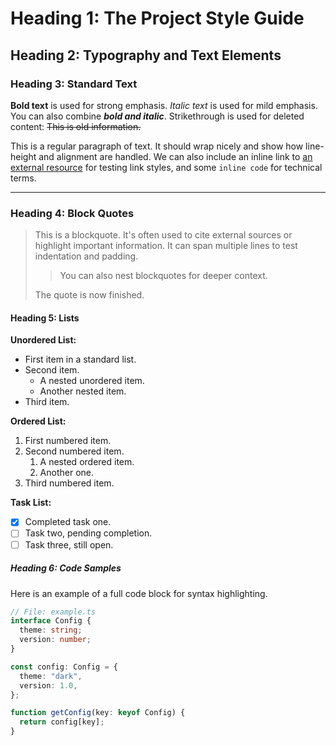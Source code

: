 # Heading 1: The Project Style Guide

## Heading 2: Typography and Text Elements

### Heading 3: Standard Text

**Bold text** is used for strong emphasis. _Italic text_ is used for mild emphasis. You can also combine **_bold and italic_**. Strikethrough is used for deleted content: ~~This is old information.~~

This is a regular paragraph of text. It should wrap nicely and show how line-height and alignment are handled. We can also include an inline link to [an external resource](https://example.com) for testing link styles, and some `inline code` for technical terms.

---

### Heading 4: Block Quotes

> This is a blockquote. It's often used to cite external sources or highlight important information. It can span multiple lines to test indentation and padding.
>
> > You can also nest blockquotes for deeper context.
>
> The quote is now finished.

#### Heading 5: Lists

**Unordered List:**

- First item in a standard list.
- Second item.
  - A nested unordered item.
  - Another nested item.
- Third item.

**Ordered List:**

1.  First numbered item.
2.  Second numbered item.
    1.  A nested ordered item.
    2.  Another one.
3.  Third numbered item.

**Task List:**

- [x] Completed task one.
- [ ] Task two, pending completion.
- [ ] Task three, still open.

##### Heading 6: Code Samples

Here is an example of a full code block for syntax highlighting.

```typescript
// File: example.ts
interface Config {
  theme: string;
  version: number;
}

const config: Config = {
  theme: "dark",
  version: 1.0,
};

function getConfig(key: keyof Config) {
  return config[key];
}
```
